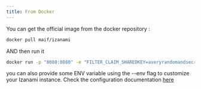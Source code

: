 ```yaml
---
title: From Docker
---
```


You can get the official image from the docker repository :

```bash
docker pull maif/izanami
```

AND then run it

```bash
docker run -p "8080:8080" -e "FILTER_CLAIM_SHAREDKEY=averyrandomandsecretvalue" maif/izanami:1.11.5
```

you can also provide some ENV variable using the --env flag to customize your Izanami instance. Check the configuration documentation [here](../settings)
